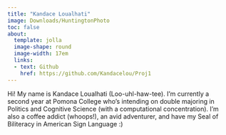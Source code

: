 ```yaml
---
title: "Kandace Loualhati"
image: Downloads/HuntingtonPhoto
toc: false
about: 
  template: jolla
  image-shape: round
  image-width: 17em
  links:
  - text: Github
    href: https://github.com/Kandacelou/Proj1
---
```


Hi! My name is Kandace Loualhati (Loo-uhl-haw-tee). I'm currently a second year at Pomona College who's intending on double majoring in Politics and Cognitive Science (with a computational concentration). I'm also a coffee addict (whoops!), an avid adventurer, and have my Seal of Biliteracy in American Sign Language :)
